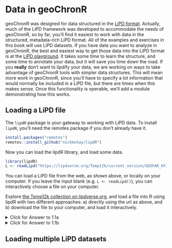 # Data in geoChronR {#inputs}

geoChronR was designed for data structured in the [LiPD format](http://lipd.net). 
Actually, much of the LiPD framework was developed to accommodate the needs of geoChronR, so by far, you'll find it easiest to work with data in the structured, metadata-rich LiPD format. 
All of the examples and exercises in this book will use LiPD datasets. 
If you have data you want to analyze in geoChronR, the best and easiest way to get those data into the LiPD format is at the [LiPD playground](http://lipd.net/playground).
It takes some time to learn the structure, and some time to annotate your data, but it will save you time down the road. 
If you **really** don't want to lipdify your data, we are working on ways to take advantage of geoChronR tools with simpler data structures. 
This will mean more work in geoChronR, since you'll have to specify a lot information that would normally be included in a LiPD file, but there are times when this makes sense. 
Once this functionality is operable, we'll add a module demonstrating how this works. 

## Loading a LiPD file

The `lipdR` package is your gateway to working with LiPD data. To install `lipdR`, you'll need the remotes package if you don't already have it.

```r
install.packages("remotes")
remotes::install_github("nickmckay/lipdR")
```

Now you can load the lipdR library, and load some data. 

```r
library(lipdR)
L <- readLipd("https://lipdverse.org/Temp12k/current_version/GEOFAR_KF16_MgCa.Repschlager.2016.lpd")
```

You can load a LiPD file from the web, as shown above, or locally on your computer. If you leave the input blank (e.g. `L <- readLipd()`), you can interactively choose a file on your computer. 


:::: {.blackbox data-latex=""}
::: {.exercise name="Loading LiPD data"}

Explore [the Temp12k collection on lipdverse.org](https://lipdverse.org/Temp12k/current_version), and load a file into R using lipdR with two different approaches: a) directly using the url as above, and b) download the file to your computer, and load it interactively. 
:::
::::
<details>
  <summary>Click for Answer to 1.1a</summary>
   We'll use [this dataset](https://lipdverse.org/Temp12k/current_version/HeshangCave.Wang.2018.html).
   
   a. First we'll get it directly from the web like this:

```r
    lipd <- readLipd("https://lipdverse.org/Temp12k/current_version/HeshangCave.Wang.2018.lpd")
```

note that the extension is ".lpd" not ".html"
</details> 

<details>
  <summary>Click for Answer to 1.1b</summary>
   b. This time, just go to [the dataset](https://lipdverse.org/Temp12k/current_version/HeshangCave.Wang.2018.html) and download the data to your computer, then run 

```r
    lipd <- readLipd()
```

and select the file interactively. 
</details> 


## Loading multiple LiPD datasets



